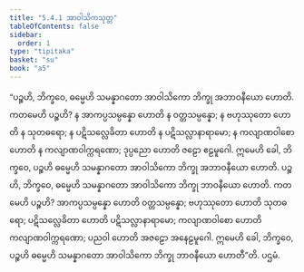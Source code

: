 ```yaml
---
title: "5.4.1 အာဝါသိကသုတ္တ"
tableOfContents: false
sidebar:
  order: 1
type: "tipitaka"
basket: "su"
book: "a5"
---
```



<DynamicBreadcrumb />

<Division number="231" book="a5" e="ch" v="16" p="228">

<Paragraph number="1289" book="a5">
“ပဉ္စဟိ, ဘိက္ခဝေ, ဓမ္မေဟိ သမန္နာဂတော အာဝါသိကော ဘိက္ခု အဘာဝနီယော ဟောတိ. ကတမေဟိ ပဉ္စဟိ? န အာကပ္ပသမ္ပန္နော ဟောတိ န ဝတ္တသမ္ပန္နော; န ဗဟုဿုတော ဟောတိ န သုတဓရော; န ပဋိသလ္လေခိတာ ဟောတိ န ပဋိသလ္လာနာရာမော; န ကလျာဏဝါစော ဟောတိ န ကလျာဏဝါက္ကရဏော; ဒုပ္ပညော ဟောတိ ဇဠော ဧဠမူဂေါ. ဣမေဟိ ခေါ, ဘိက္ခဝေ, ပဉ္စဟိ ဓမ္မေဟိ သမန္နာဂတော အာဝါသိကော ဘိက္ခု အဘာဝနီယော ဟောတိ.
</Paragraph>

<Paragraph number="1290" book="a5">
ပဉ္စဟိ, ဘိက္ခဝေ, ဓမ္မေဟိ သမန္နာဂတော အာဝါသိကော ဘိက္ခု ဘာဝနီယော ဟောတိ. ကတမေဟိ ပဉ္စဟိ? အာကပ္ပသမ္ပန္နော ဟောတိ ဝတ္တသမ္ပန္နော; ဗဟုဿုတော ဟောတိ သုတဓရော; ပဋိသလ္လေခိတာ ဟောတိ ပဋိသလ္လာနာရာမော; ကလျာဏဝါစော ဟောတိ ကလျာဏဝါက္ကရဏော; ပညဝါ ဟောတိ အဇဠော အနေဠမူဂေါ. ဣမေဟိ ခေါ, ဘိက္ခဝေ, ပဉ္စဟိ ဓမ္မေဟိ သမန္နာဂတော အာဝါသိကော ဘိက္ခု ဘာဝနီယော ဟောတီ”တိ.

</Paragraph>
</Division>

<Paragraph number="1291" type="center" book="a5">
ပဌမံ.
</Paragraph>